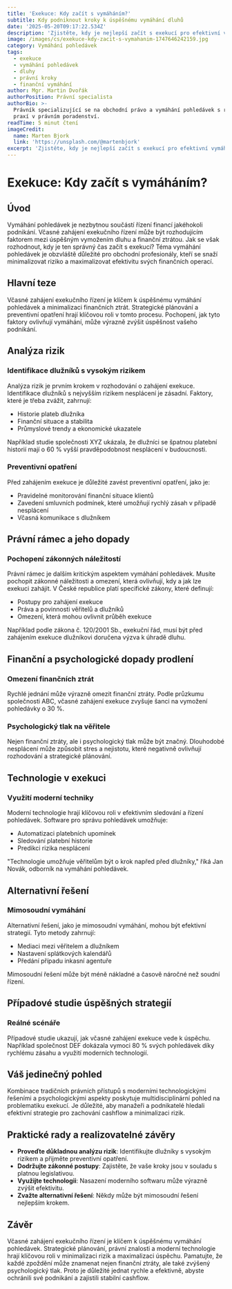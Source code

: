 ```yaml
---
title: 'Exekuce: Kdy začít s vymáháním?'
subtitle: Kdy podniknout kroky k úspěšnému vymáhání dluhů
date: '2025-05-20T09:17:22.534Z'
description: 'Zjistěte, kdy je nejlepší začít s exekucí pro efektivní vymáhání pohledávek.'
image: /images/cs/exekuce-kdy-zacit-s-vymahanim-1747646242159.jpg
category: Vymáhání pohledávek
tags:
  - exekuce
  - vymáhání pohledávek
  - dluhy
  - právní kroky
  - finanční vymáhání
author: Mgr. Martin Dvořák
authorPosition: Právní specialista
authorBio: >-
  Právník specializující se na obchodní právo a vymáhání pohledávek s rozsáhlou
  praxí v právním poradenství.
readTime: 5 minut čtení
imageCredit:
  name: Marten Bjork
  link: 'https://unsplash.com/@martenbjork'
excerpt: 'Zjistěte, kdy je nejlepší začít s exekucí pro efektivní vymáhání pohledávek.'
---
```

# Exekuce: Kdy začít s vymáháním?

## Úvod

Vymáhání pohledávek je nezbytnou součástí řízení financí jakéhokoli podnikání. Včasné zahájení exekučního řízení může být rozhodujícím faktorem mezi úspěšným vymožením dluhu a finanční ztrátou. Jak se však rozhodnout, kdy je ten správný čas začít s exekucí? Téma vymáhání pohledávek je obzvláště důležité pro obchodní profesionály, kteří se snaží minimalizovat riziko a maximalizovat efektivitu svých finančních operací.

## Hlavní teze

Včasné zahájení exekučního řízení je klíčem k úspěšnému vymáhání pohledávek a minimalizaci finančních ztrát. Strategické plánování a preventivní opatření hrají klíčovou roli v tomto procesu. Pochopení, jak tyto faktory ovlivňují vymáhání, může výrazně zvýšit úspěšnost vašeho podnikání.

## Analýza rizik

### Identifikace dlužníků s vysokým rizikem

Analýza rizik je prvním krokem v rozhodování o zahájení exekuce. Identifikace dlužníků s nejvyšším rizikem nesplácení je zásadní. Faktory, které je třeba zvážit, zahrnují:

- Historie plateb dlužníka
- Finanční situace a stabilita
- Průmyslové trendy a ekonomické ukazatele

Například studie společnosti XYZ ukázala, že dlužníci se špatnou platební historií mají o 60 % vyšší pravděpodobnost nesplácení v budoucnosti.

### Preventivní opatření

Před zahájením exekuce je důležité zavést preventivní opatření, jako je:

- Pravidelné monitorování finanční situace klientů
- Zavedení smluvních podmínek, které umožňují rychlý zásah v případě nesplácení
- Včasná komunikace s dlužníkem

## Právní rámec a jeho dopady

### Pochopení zákonných náležitostí

Právní rámec je dalším kritickým aspektem vymáhání pohledávek. Musíte pochopit zákonné náležitosti a omezení, která ovlivňují, kdy a jak lze exekuci zahájit. V České republice platí specifické zákony, které definují:

- Postupy pro zahájení exekuce
- Práva a povinnosti věřitelů a dlužníků
- Omezení, která mohou ovlivnit průběh exekuce

Například podle zákona č. 120/2001 Sb., exekuční řád, musí být před zahájením exekuce dlužníkovi doručena výzva k úhradě dluhu.

## Finanční a psychologické dopady prodlení

### Omezení finančních ztrát

Rychlé jednání může výrazně omezit finanční ztráty. Podle průzkumu společnosti ABC, včasné zahájení exekuce zvyšuje šanci na vymožení pohledávky o 30 %. 

### Psychologický tlak na věřitele

Nejen finanční ztráty, ale i psychologický tlak může být značný. Dlouhodobé nesplácení může způsobit stres a nejistotu, které negativně ovlivňují rozhodování a strategické plánování.

## Technologie v exekuci

### Využití moderní techniky

Moderní technologie hrají klíčovou roli v efektivním sledování a řízení pohledávek. Software pro správu pohledávek umožňuje:

- Automatizaci platebních upomínek
- Sledování platební historie
- Predikci rizika nesplácení

"Technologie umožňuje věřitelům být o krok napřed před dlužníky," říká Jan Novák, odborník na vymáhání pohledávek.

## Alternativní řešení

### Mimosoudní vymáhání

Alternativní řešení, jako je mimosoudní vymáhání, mohou být efektivní strategií. Tyto metody zahrnují:

- Mediaci mezi věřitelem a dlužníkem
- Nastavení splátkových kalendářů
- Předání případu inkasní agentuře

Mimosoudní řešení může být méně nákladné a časově náročné než soudní řízení.

## Případové studie úspěšných strategií

### Reálné scénáře

Případové studie ukazují, jak včasné zahájení exekuce vede k úspěchu. Například společnost DEF dokázala vymoci 80 % svých pohledávek díky rychlému zásahu a využití moderních technologií.

## Váš jedinečný pohled

Kombinace tradičních právních přístupů s moderními technologickými řešeními a psychologickými aspekty poskytuje multidisciplinární pohled na problematiku exekucí. Je důležité, aby manažeři a podnikatelé hledali efektivní strategie pro zachování cashflow a minimalizaci rizik.

## Praktické rady a realizovatelné závěry

- **Proveďte důkladnou analýzu rizik**: Identifikujte dlužníky s vysokým rizikem a přijměte preventivní opatření.
- **Dodržujte zákonné postupy**: Zajistěte, že vaše kroky jsou v souladu s platnou legislativou.
- **Využijte technologii**: Nasazení moderního softwaru může výrazně zvýšit efektivitu.
- **Zvažte alternativní řešení**: Někdy může být mimosoudní řešení nejlepším krokem.

## Závěr

Včasné zahájení exekučního řízení je klíčem k úspěšnému vymáhání pohledávek. Strategické plánování, právní znalosti a moderní technologie hrají klíčovou roli v minimalizaci rizik a maximalizaci úspěchu. Pamatujte, že každé zpoždění může znamenat nejen finanční ztráty, ale také zvýšený psychologický tlak. Proto je důležité jednat rychle a efektivně, abyste ochránili své podnikání a zajistili stabilní cashflow.
